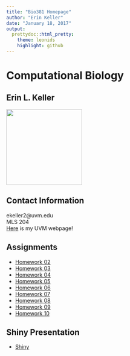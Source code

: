 ```yaml
---
title: "Bio381 Homepage"
author: "Erin Keller"
date: "January 18, 2017"
output: 
  prettydoc::html_pretty:
    theme: leonids
    highlight: github
---
```


# Computational Biology   
## Erin L. Keller
<img src="erinkeller.jpg" width="200" height="200" />   


## Contact Information   

ekeller2@uvm.edu   
MLS 204   
[Here](https://www.uvm.edu/~biology/?Page=students/kellererin.php&SM=facultysubmenu.html) is my UVM webpage!

## Assignments

* [Homework 02](Assingment2.html)   
* [Homework 03](FlowChart.html)   
* [Homework 04](Assignment4.html)
* [Homework 05](Assignment5.html)
* [Homework 06](Assignment06.html)
* [Homework 07](Assignment06.html)
* [Homework 08](Assignment08.html)
* [Homework 09](Assignment09.html)
* [Homework 10]()

## Shiny Presentation
* [Shiny](https://erinlkeller.shinyapps.io/ShinyTutorial/)



